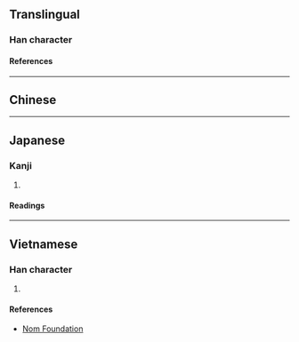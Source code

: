 {{character info/new}}
==Translingual==

===Han character===
{{Han char|rn=75|rad=木|as=11|sn=15|four=|canj=DOLD|ids=⿰木條}}

====References====
{{Han ref|kx=0551.080|dkj=15461|dj=0939.080|hdz=21280.120|uh=6A24}}

----

==Chinese==
{{zh-see|條}}

----

==Japanese==

===Kanji===
{{ja-kanji|grade=|rs=木11}}

# {{defn|lang=ja|sort=木11}}

====Readings====
{{ja-readings
|on=じょう
|kun=ゆず, こえだ
}}

----

==Vietnamese==

===Han character===
{{vi-readings|rs=木11|reading=điều}}

# {{defn|lang=vi|sort=木11}}

====References====
*[http://nomfoundation.org/common/nom_details.php?codepoint=6a24 Nom Foundation]